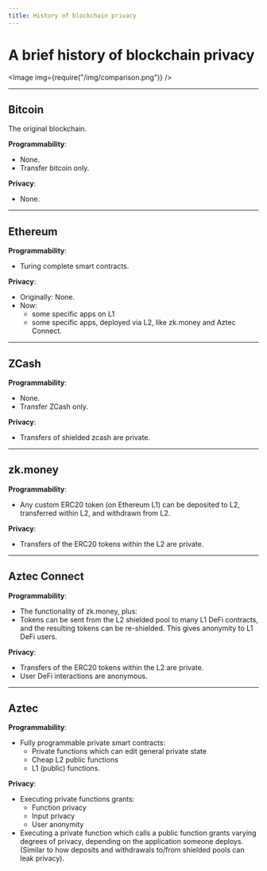 ```yaml
---
title: History of blockchain privacy
---
```



# A brief history of blockchain privacy

<Image img={require("/img/comparison.png")} />

---

## Bitcoin

The original blockchain.

**Programmability**:

- None.
- Transfer bitcoin only.

**Privacy**:

- None.

---

## Ethereum

**Programmability**:

- Turing complete smart contracts.

**Privacy**:

- Originally: None.
- Now:
  - some specific apps on L1
  - some specific apps, deployed via L2, like zk.money and Aztec Connect.

---

## ZCash

**Programmability**:

- None.
- Transfer ZCash only.

**Privacy**:

- Transfers of shielded zcash are private.

---

## zk.money

**Programmability**:

- Any custom ERC20 token (on Ethereum L1) can be deposited to L2, transferred within L2, and withdrawn from L2.

**Privacy**:

- Transfers of the ERC20 tokens within the L2 are private.

---

## Aztec Connect

**Programmability**:

- The functionality of zk.money, plus:
- Tokens can be sent from the L2 shielded pool to many L1 DeFi contracts, and the resulting tokens can be re-shielded. This gives anonymity to L1 DeFi users.

**Privacy**:

- Transfers of the ERC20 tokens within the L2 are private.
- User DeFi interactions are anonymous.

---

## Aztec

**Programmability**:

- Fully programmable private smart contracts:
  - Private functions which can edit general private state
  - Cheap L2 public functions
  - L1 (public) functions.

**Privacy**:

- Executing private functions grants:
  - Function privacy
  - Input privacy
  - User anonymity
- Executing a private function which calls a public function grants varying degrees of privacy, depending on the application someone deploys. (Similar to how deposits and withdrawals to/from shielded pools can leak privacy).

